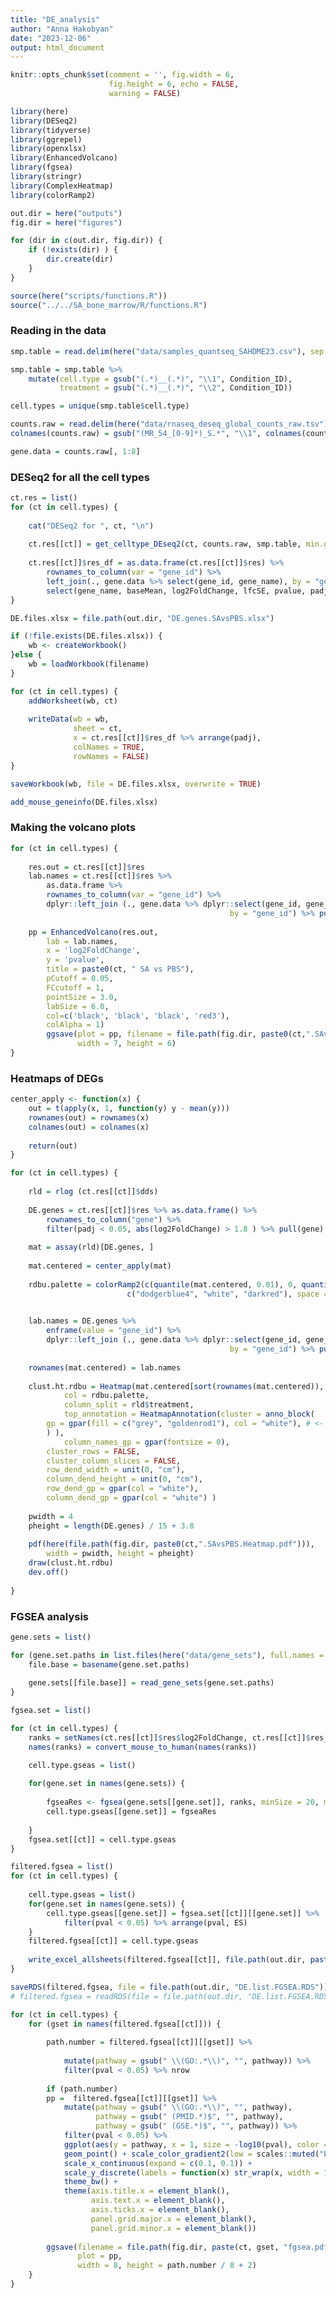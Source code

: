 ```yaml
---
title: "DE_analysis"
author: "Anna Hakobyan"
date: "2023-12-06"
output: html_document
---
```


```r
knitr::opts_chunk$set(comment = '', fig.width = 6, 
                      fig.height = 6, echo = FALSE, 
                      warning = FALSE)
```


```r
library(here)
library(DESeq2)
library(tidyverse)
library(ggrepel)
library(openxlsx)
library(EnhancedVolcano)
library(fgsea)
library(stringr)
library(ComplexHeatmap)
library(colorRamp2)

out.dir = here("outputs")
fig.dir = here("figures")

for (dir in c(out.dir, fig.dir)) {
    if (!exists(dir) ) {
        dir.create(dir)
    }
}

source(here("scripts/functions.R"))
source("../../SA_bone_marrow/R/functions.R")
```

### Reading in the data

```r
smp.table = read.delim(here("data/samples_quantseq_SAHDME23.csv"), sep = ",")

smp.table = smp.table %>%
    mutate(cell.type = gsub("(.*)__(.*)", "\\1", Condition_ID),
           treatment = gsub("(.*)__(.*)", "\\2", Condition_ID))

cell.types = unique(smp.table$cell.type)

counts.raw = read.delim(here("data/rnaseq_deseq_global_counts_raw.tsv"))
colnames(counts.raw) = gsub("(MR_54_[0-9]*)_S.*", "\\1", colnames(counts.raw))

gene.data = counts.raw[, 1:8]
```

### DESeq2 for all the cell types 

```r
ct.res = list()
for (ct in cell.types) {
    
    cat("DESeq2 for ", ct, "\n")
    
    ct.res[[ct]] = get_celltype_DEseq2(ct, counts.raw, smp.table, min.gene.counts = 3)
    
    ct.res[[ct]]$res_df = as.data.frame(ct.res[[ct]]$res) %>% 
        rownames_to_column(var = "gene_id") %>% 
        left_join(., gene.data %>% select(gene_id, gene_name), by = "gene_id") %>% 
        select(gene_name, baseMean, log2FoldChange, lfcSE, pvalue, padj)
}
```

```r

DE.files.xlsx = file.path(out.dir, "DE.genes.SAvsPBS.xlsx")

if (!file.exists(DE.files.xlsx)) {
    wb <- createWorkbook()
}else {
    wb = loadWorkbook(filename)
}

for (ct in cell.types) {
    addWorksheet(wb, ct)
    
    writeData(wb = wb,
              sheet = ct,
              x = ct.res[[ct]]$res_df %>% arrange(padj),
              colNames = TRUE,
              rowNames = FALSE)
}

saveWorkbook(wb, file = DE.files.xlsx, overwrite = TRUE)

add_mouse_geneinfo(DE.files.xlsx)
```

### Making the volcano plots

```r
for (ct in cell.types) {
    
    res.out = ct.res[[ct]]$res
    lab.names = ct.res[[ct]]$res %>% 
        as.data.frame %>% 
        rownames_to_column(var = "gene_id") %>% 
        dplyr::left_join (., gene.data %>% dplyr::select(gene_id, gene_name) ,
                                                 by = "gene_id") %>% pull(gene_name)
    
    pp = EnhancedVolcano(res.out,
        lab = lab.names,
        x = 'log2FoldChange',
        y = 'pvalue',
        title = paste0(ct, " SA vs PBS"),
        pCutoff = 0.05,
        FCcutoff = 1,
        pointSize = 3.0,
        labSize = 6.0,
        col=c('black', 'black', 'black', 'red3'),
        colAlpha = 1)
        ggsave(plot = pp, filename = file.path(fig.dir, paste0(ct,".SAvsPBS․Volcano.pdf")),
               width = 7, height = 6)
}
```

### Heatmaps of DEGs 

```r
center_apply <- function(x) {
    out = t(apply(x, 1, function(y) y - mean(y)))
    rownames(out) = rownames(x)
    colnames(out) = colnames(x)
    
    return(out)
}

for (ct in cell.types) {
    
    rld = rlog (ct.res[[ct]]$dds)
    
    DE.genes = ct.res[[ct]]$res %>% as.data.frame() %>% 
        rownames_to_column("gene") %>%
        filter(padj < 0.05, abs(log2FoldChange) > 1.8 ) %>% pull(gene) 
        
    mat = assay(rld)[DE.genes, ]
     
    mat.centered = center_apply(mat)
    
    rdbu.palette = colorRamp2(c(quantile(mat.centered, 0.01), 0, quantile(mat.centered, 0.99)), 
                          c("dodgerblue4", "white", "darkred"), space = "RGB")

    
    lab.names = DE.genes %>% 
        enframe(value = "gene_id") %>% 
        dplyr::left_join (., gene.data %>% dplyr::select(gene_id, gene_name) ,
                                                 by = "gene_id") %>% pull(gene_name)
    
    rownames(mat.centered) = lab.names
    
    clust.ht.rdbu = Heatmap(mat.centered[sort(rownames(mat.centered)), ], name = "expression", 
            col = rdbu.palette,
            column_split = rld$treatment,
            top_annotation = HeatmapAnnotation(cluster = anno_block(
        gp = gpar(fill = c("grey", "goldenrod1"), col = "white"), # <- here controls the filled color
        ) ),
            column_names_gp = gpar(fontsize = 0),
        cluster_rows = FALSE,
        cluster_column_slices = FALSE, 
        row_dend_width = unit(0, "cm"),
        column_dend_height = unit(0, "cm"),
        row_dend_gp = gpar(col = "white"),
        column_dend_gp = gpar(col = "white") )
    
    pwidth = 4
    pheight = length(DE.genes) / 15 + 3.8
    
    pdf(here(file.path(fig.dir, paste0(ct,".SAvsPBS.Heatmap.pdf"))), 
        width = pwidth, height = pheight)
    draw(clust.ht.rdbu)
    dev.off()
    
}
```


### FGSEA analysis 

```r
gene.sets = list()

for (gene.set.paths in list.files(here("data/gene_sets"), full.names = TRUE)) {
    file.base = basename(gene.set.paths)
    
    gene.sets[[file.base]] = read_gene_sets(gene.set.paths)
}
```


```r
fgsea.set = list()

for (ct in cell.types) {
    ranks = setNames(ct.res[[ct]]$res$log2FoldChange, ct.res[[ct]]$res_df$gene_name)
    names(ranks) = convert_mouse_to_human(names(ranks))

    cell.type.gseas = list()
    
    for(gene.set in names(gene.sets)) {
        
        fgseaRes <- fgsea(gene.sets[[gene.set]], ranks, minSize = 20, maxSize=500)    
        cell.type.gseas[[gene.set]] = fgseaRes    
        
    }
    fgsea.set[[ct]] = cell.type.gseas
}

```

```r

filtered.fgsea = list()
for (ct in cell.types) {
    
    cell.type.gseas = list()
    for(gene.set in names(gene.sets)) {
        cell.type.gseas[[gene.set]] = fgsea.set[[ct]][[gene.set]] %>% 
            filter(pval < 0.05) %>% arrange(pval, ES)
    }
    filtered.fgsea[[ct]] = cell.type.gseas
  
    write_excel_allsheets(filtered.fgsea[[ct]], file.path(out.dir, paste0( ct, ".SAvsPBS.FGSEA.xlsx")) )
}

saveRDS(filtered.fgsea, file = file.path(out.dir, "DE.list.FGSEA.RDS"))
# filtered.fgsea = readRDS(file = file.path(out.dir, "DE.list.FGSEA.RDS"))
```

```r
for (ct in cell.types) {
    for (gset in names(filtered.fgsea[[ct]])) {
        
        path.number = filtered.fgsea[[ct]][[gset]] %>%
            
            mutate(pathway = gsub(" \\(GO:.*\\)", "", pathway)) %>% 
            filter(pval < 0.05) %>% nrow
        
        if (path.number)
        pp =  filtered.fgsea[[ct]][[gset]] %>%
            mutate(pathway = gsub(" \\(GO:.*\\)", "", pathway),
                   pathway = gsub(" (PMID.*)$", "", pathway),
                   pathway = gsub(" (GSE.*)$", "", pathway)) %>% 
            filter(pval < 0.05) %>% 
            ggplot(aes(y = pathway, x = 1, size = -log10(pval), color = ES)) + 
            geom_point() + scale_color_gradient2(low = scales::muted("blue"), high = scales::muted("red")) + 
            scale_x_continuous(expand = c(0.1, 0.1)) +
            scale_y_discrete(labels = function(x) str_wrap(x, width = 100) ) +
            theme_bw() + 
            theme(axis.title.x = element_blank(),
                  axis.text.x = element_blank(),
                  axis.ticks.x = element_blank(),
                  panel.grid.major.x = element_blank(),
                  panel.grid.minor.x = element_blank())
        
        ggsave(filename = file.path(fig.dir, paste(ct, gset, "fgsea.pdf", sep = ".")),
               plot = pp,
               width = 8, height = path.number / 8 + 2)
    }
}

```

